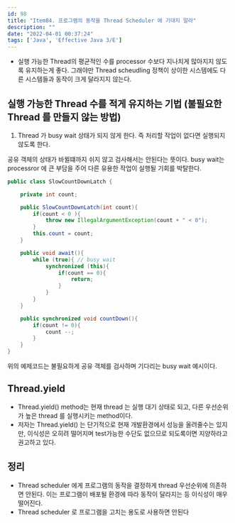 ```yaml
---
id: 98
title: "Item84. 프로그램의 동작을 Thread Scheduler 에 기대지 말라"
description: ""
date: "2022-04-01 00:37:24"
tags: ['Java', 'Effective Java 3/E']
---
```

- 실행 가능한 Thread의 평균적인 수를 processor 수보다 지나치게 많아지지 않도록 유지하는게 좋다. 그래야만 Thread scheudling 정책이 상이한 시스템에도 다른 시스템들과 동작이 크게 달라지지 않는다.

## 실행 가능한 Thread 수를 적게 유지하는 기법 (불필요한 Thread 를 만들지 않는 방법) 

1. Thread 가 busy wait 상태가 되지 않게 한다. 즉 처리할 작업이 없다면 실행되지 않도록 한다. 

공유 객체의 상태가 바뀔떄까지 쉬지 않고 검사해서는 안된다는 뜻이다. busy wait는 processror 에 큰 부담을 주어 다른 유용한 작업이 실행될 기회를 박탈한다. 

```java
public class SlowCountDownLatch {

    private int count;

    public SlowCountDownLatch(int count){
        if(count < 0 ){
            throw new IllegalArgumentException(count + " < 0");
        }
        this.count = count;
    }

    public void await(){
        while (true){ // busy wait
            synchronized (this){
                if(count == 0){
                    return;
                }
            }
        }
    }

    public synchronized void countDown(){
        if(count != 0){
            count --;
        }
    }
}
```
위의 예제코드는 불필요하게 공유 객체를 검사하며 기다리는 busy wait 예시이다. 

## Thread.yield

- Thread.yield() method는 현재 thread 는 실행 대기 상태로 되고, 다른 우선순위가 높은 thread 를 실행시키는 method이다. 
- 저자는 Thread.yield() 는 단기적으로 현재 개발환경에서 성능을 올려줄수는 있지만, 이식성은 오히려 떨어지며 test가능한 수단도 없으므로 되도록이면 지양하라고 권고하고 있다. 


## 정리 

- Thread scheduler 에게 프로그램의 동작을 결정하게 thread 우선순위에 의존하면 안된다. 이는 프로그램이 배포될 환경에 따라 동작이 달라지는 등 이식성이 매우 떨어진다.
- Thread scheduler 로 프로그램을 고치는 용도로 사용하면 안된다